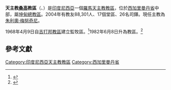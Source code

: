 {{Infobox Roman Catholic diocese
|Roman Catholic Diocese of = 天主教桑高教區
|Latin name of diocese = Dioecesis Sanggauensis
|image = 
|caption = 
|location = [[印度尼西亞|印度尼西亞]]
|territory = 
|population = 88,301
|rite = 拉丁禮
|主保 = 
|province = 
|established = 1954年
|cathedral = 
|副主教座堂 =
|leadership = 主教
|website = 
|教宗 = 
|metropolitan = 
|ordinary = 朱利奧·梅努奇尼
|coadjutor bishop = 
}}
'''天主教[[桑高|桑高]]教區'''（{{lang-la|Dioecesis Sanggauensis}}、{{lang-id|Keuskupan Sufragan Sanggau}}）是[[印度尼西亞|印度尼西亞]]一個[[羅馬天主教|羅馬天主教]][[教區|教區]]，位於[[西加里曼丹省|西加里曼丹省]]中部，屬[[天主教坤甸總教區|坤甸總教區]]。2004年有教友88,301人、17個堂區、26名司鐸。現任主教為[[朱利奧·梅努奇尼|朱利奧·梅努奇尼]]。

1968年4月9日自[[天主教吉打邦教區|吉打邦教區]]建立監牧區。<ref>{{Cite web |url=http://www.vatican.va/holy_father/paul_vi/apost_constitutions/documents/hf_p-vi_apc_19680409_sekadauensis_lt.html |title=成立監牧區的宗座憲令 |access-date=2015-08-06 |archive-date=2014-02-03 |archive-url=https://web.archive.org/web/20140203134931/http://www.vatican.va/holy_father/paul_vi/apost_constitutions/documents/hf_p-vi_apc_19680409_sekadauensis_lt.html |dead-url=no }}</ref>1982年6月8日升為教區。<ref>{{Cite web |url=http://www.vatican.va/holy_father/john_paul_ii/apost_constitutions/documents/hf_jp-ii_apc_19820608_sanggauensis_lt.html |title=升為教長區的宗座憲令 |access-date=2015-08-06 |archive-date=2014-05-16 |archive-url=https://web.archive.org/web/20140516235359/http://www.vatican.va/holy_father/john_paul_ii/apost_constitutions/documents/hf_jp-ii_apc_19820608_sanggauensis_lt.html |dead-url=no }}</ref>

==參考文獻==
{{reflist}}
{{印度尼西亞天主教教區}}

[[Category:印度尼西亞天主教教區|Category:印度尼西亞天主教教區]]
[[Category:西加里曼丹省|Category:西加里曼丹省]]